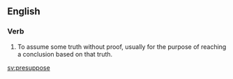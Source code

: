 ==English==

===Verb===
# To assume some truth without proof, usually for the purpose of reaching a conclusion based on that truth.

[[sv:presuppose]]
